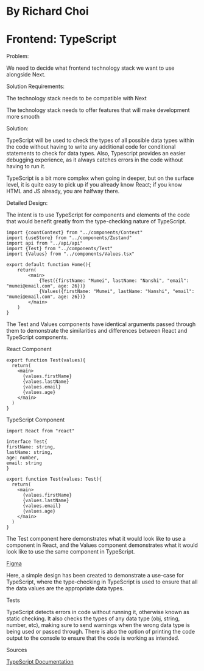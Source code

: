 # By Richard Choi

# Frontend: TypeScript

Problem:

We need to decide what frontend technology stack we want to use alongside Next.

Solution Requirements:

The technology stack needs to be compatible with Next

The technology stack needs to offer features that will make development more smooth

Solution:

TypeScript will be used to check the types of all possible data types within the code without having to write any additional code for conditional statements to check for data types. Also, Typescript provides an easier debugging experience, as it always catches errors in the code without having to run it.

TypeScript is a bit more complex when going in deeper, but on the surface level, it is quite easy to pick up if you already know React; if you know HTML and JS already, you are halfway there.

Detailed Design:

The intent is to use TypeScript for components and elements of the code that would benefit greatly from the type-checking nature of TypeScript.

```
import {countContext} from "../components/Context"
import {useStore} from "../components/Zustand"
import api from "../api/api"
import {Test} from "../components/Test"
import {Values} from "../components/Values.tsx"

export default function Home(){
    return(
        <main>
            {Test({firstName: "Mumei", lastName: "Nanshi", "email": "mumei@email.com", age: 26})}
            {Values({firstName: "Mumei", lastName: "Nanshi", "email": "mumei@email.com", age: 26})}
        </main>
    )
}
```

The Test and Values components have identical arguments passed through them to demonstrate the similarities and differences between React and TypeScript components.

React Component

```
export function Test(values){
  return(
    <main>
      {values.firstName}
      {values.lastName}
      {values.email}
      {values.age}
    </main>
  )
}
```

TypeScript Component

```
import React from "react"

interface Test{
firstName: string,
lastName: string,
age: number,
email: string
}

export function Test(values: Test){
  return(
    <main>
      {values.firstName}
      {values.lastName}
      {values.email}
      {values.age}
    </main>
  )
}
```

The Test component here demonstrates what it would look like to use a component in React, and the Values component demonstrates what it would look like to use the same component in TypeScript.

<a href="https://www.figma.com/file/9E18DvAwp3ujhDiMjEkD5T/Typescript-Design?type=whiteboard&node-id=0-1&t=3in7q2Oxl6Xt0AnE-0">
  Figma
</a>

Here, a simple design has been created to demonstrate a use-case for TypeScript, where the type-checking in TypeScript is used to ensure that all the data values are the appropriate data types.

Tests

TypeScript detects errors in code without running it, otherwise known as static checking. It also checks the types of any data type (obj, string, number, etc), making sure to send warnings when the wrong data type is being used or passed through. There is also the option of printing the code output to the console to ensure that the code is working as intended.

Sources

<a href="https://www.typescriptlang.org/">TypeScript Documentation</a>
